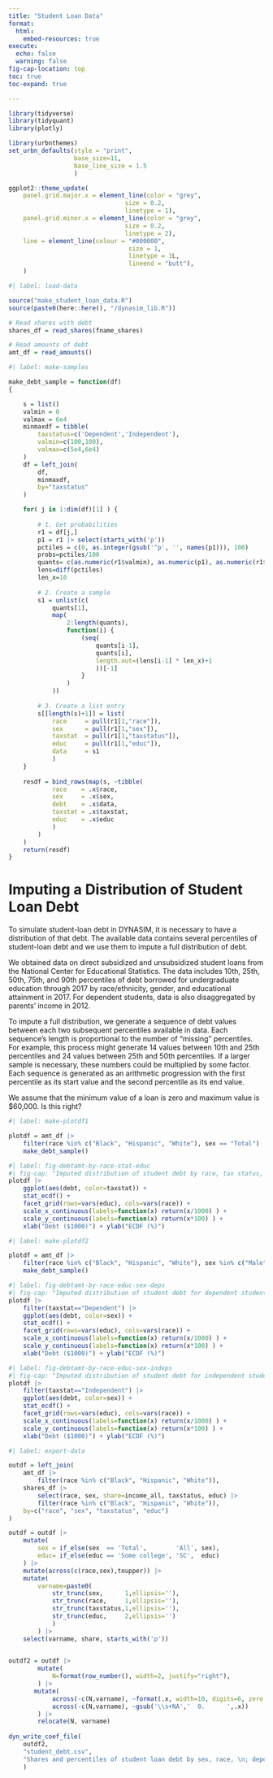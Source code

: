 ```yaml
---
title: "Student Loan Data"
format:
  html:
    embed-resources: true
execute: 
  echo: false
  warning: false
fig-cap-location: top
toc: true
toc-expand: true

---
```


```r

library(tidyverse)
library(tidyquant)
library(plotly)

library(urbnthemes)
set_urbn_defaults(style = "print", 
                  base_size=11,
                  base_line_size = 1.5
                  )

ggplot2::theme_update(
    panel.grid.major.x = element_line(color = "grey",
                                size = 0.2,
                                linetype = 1),
    panel.grid.minor.x = element_line(color = "grey",
                                size = 0.2,
                                linetype = 2),
    line = element_line(colour = "#000000",
                                 size = 1,
                                 linetype = 1L,
                                 lineend = "butt"),
    )
```



```r
#| label: load-data

source("make_student_loan_data.R")
source(paste0(here::here(), "/dynasim_lib.R"))

# Read shares with debt
shares_df = read_shares(fname_shares)

# Read amounts of debt
amt_df = read_amounts()


```



```r
#| label: make-samples

make_debt_sample = function(df)
{

    s = list()
    valmin = 0
    valmax = 6e4
    minmaxdf = tibble(
        taxstatus=c('Dependent','Independent'), 
        valmin=c(100,100),
        valmax=c(5e4,6e4)
    )
    df = left_join(
        df,
        minmaxdf,
        by="taxstatus"
    )

    for( j in 1:dim(df)[1] ) {
    
        # 1. Get probabilities
        r1 = df[j,]
        p1 = r1 |> select(starts_with('p'))
        pctiles = c(0, as.integer(gsub('^p', '', names(p1))), 100)
        probs=pctiles/100
        quants= c(as.numeric(r1$valmin), as.numeric(p1), as.numeric(r1$valmax))
        lens=diff(pctiles)
        len_x=10
        
        # 2. Create a sample
        s1 = unlist(c(
            quants[1],
            map(
                2:length(quants),
                function(i) {
                    (seq(
                        quants[i-1],
                        quants[i],
                        length.out=(lens[i-1] * len_x)+1
                        ))[-1]
                    }
                )
            ))
        
        # 3. Create a list entry
        s[[length(s)+1]] = list(
            race     = pull(r1[1,"race"]),
            sex      = pull(r1[1,"sex"]),
            taxstat  = pull(r1[1,"taxstatus"]),
            educ     = pull(r1[1,"educ"]),
            data     = s1
            )
    }
    
    resdf = bind_rows(map(s, ~tibble(
            race    = .x$race, 
            sex     = .x$sex, 
            debt    = .x$data,
            taxstat = .x$taxstat,
            educ    = .x$educ
            )
        )
    )
    return(resdf)
}
```


# Imputing a Distribution of Student Loan Debt

To simulate student-loan debt in DYNASIM, it is necessary to have a distribution of that debt. The available data contains several percentiles of student-loan debt and we use them to impute a full distribution of debt.

We obtained data on direct subsidized and unsubsidized student loans from the National Center for Educational Statistics. The data includes 10th, 25th, 50th, 75th, and 90th percentiles of debt borrowed for undergraduate education through 2017 by race/ethnicity, gender, and educational attainment in 2017. For dependent students, data is also disaggregated by parents' income in 2012.

To impute a full distribution, we generate a sequence of debt values between each two subsequent percentiles available in data. Each sequence's length is proportional to the number of "missing" percentiles. For example, this process might generate 14 values between 10th and 25th percentiles and 24 values between 25th and 50th percentiles. If a larger sample is necessary, these numbers could be multiplied by some factor. Each sequence is generated as an arithmetic progression with the first percentile as its start value and the second percentile as its end value. 

::: {.callout-note}
We assume that the minimum value of a loan is zero and maximum value is $60,000. Is this right?
:::


```r
#| label: make-plotdf1

plotdf = amt_df |> 
    filter(race %in% c("Black", "Hispanic", "White"), sex == "Total") |>
    make_debt_sample()
```

```r
#| label: fig-debtamt-by-race-stat-educ
#| fig-cap: "Imputed distribution of student debt by race, tax status, and educational attainment." 
plotdf |>
    ggplot(aes(debt, color=taxstat)) +
    stat_ecdf() +
    facet_grid(rows=vars(educ), cols=vars(race)) +
    scale_x_continuous(labels=function(x) return(x/1000) ) +
    scale_y_continuous(labels=function(x) return(x*100) ) +
    xlab("Debt ($1000)") + ylab("ECDF (%)")


```

```r
#| label: make-plotdf2

plotdf = amt_df |> 
    filter(race %in% c("Black", "Hispanic", "White"), sex %in% c("Male", "Female")) |>
    make_debt_sample()
```

```r
#| label: fig-debtamt-by-race-educ-sex-deps
#| fig-cap: "Imputed distribution of student debt for dependent students by race, sex, and educational attainment." 
plotdf |>
    filter(taxstat=="Dependent") |>
    ggplot(aes(debt, color=sex)) +
    stat_ecdf() +
    facet_grid(rows=vars(educ), cols=vars(race)) +
    scale_x_continuous(labels=function(x) return(x/1000) ) +
    scale_y_continuous(labels=function(x) return(x*100) ) +
    xlab("Debt ($1000)") + ylab("ECDF (%)")


```
```r
#| label: fig-debtamt-by-race-educ-sex-indeps
#| fig-cap: "Imputed distribution of student debt for independent students by race, sex, and educational attainment." 
plotdf |>
    filter(taxstat=="Independent") |>
    ggplot(aes(debt, color=sex)) +
    stat_ecdf() +
    facet_grid(rows=vars(educ), cols=vars(race)) +
    scale_x_continuous(labels=function(x) return(x/1000) ) +
    scale_y_continuous(labels=function(x) return(x*100) ) +
    xlab("Debt ($1000)") + ylab("ECDF (%)")


```


```r
#| label: export-data

outdf = left_join(
    amt_df |> 
        filter(race %in% c("Black", "Hispanic", "White")),
    shares_df |>
        select(race, sex, share=income_all, taxstatus, educ) |>
        filter(race %in% c("Black", "Hispanic", "White")),
    by=c("race", "sex", "taxstatus", "educ")
)

outdf = outdf |> 
    mutate(
        sex = if_else(sex  == 'Total',        'All', sex),
        educ= if_else(educ == 'Some college', 'SC',  educ)
    ) |>
    mutate(across(c(race,sex),toupper)) |> 
    mutate(
        varname=paste0(
            str_trunc(sex,      1,ellipsis=''),
            str_trunc(race,     1,ellipsis=''),
            str_trunc(taxstatus,1,ellipsis=''), 
            str_trunc(educ,     2,ellipsis='')
            )
        ) |>
    select(varname, share, starts_with('p'))

    
outdf2 = outdf |> 
        mutate(
            N=format(row_number(), width=2, justify="right"),
        ) |>
       mutate(
            across(-c(N,varname), ~format(.x, width=10, digits=6, zero.print="0.")),
            across(-c(N,varname), ~gsub('\\s+NA','  0.      ',.x))
        ) |>
        relocate(N, varname)
    
dyn_write_coef_file(
    outdf2, 
    "student_debt.csv", 
    "Shares and percentiles of student loan debt by sex, race, \n; dependent status, and educational attainment"
    )
```
